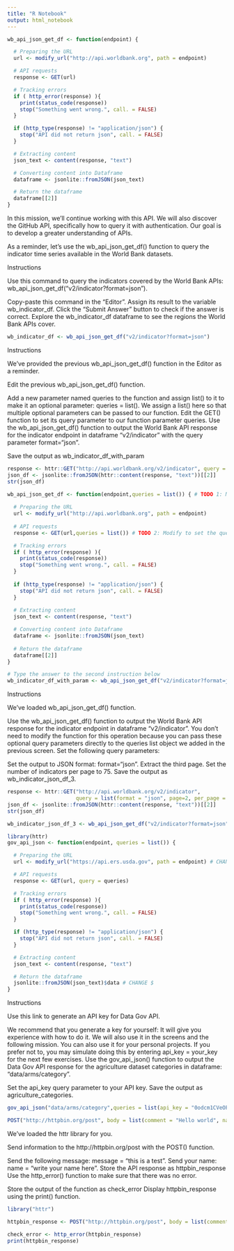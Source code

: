 ---
title: "R Notebook"
output: html_notebook
---


```{r}
wb_api_json_get_df <- function(endpoint) {

  # Preparing the URL 
  url <- modify_url("http://api.worldbank.org", path = endpoint)

  # API requests
  response <- GET(url)

  # Tracking errors
  if ( http_error(response) ){
    print(status_code(response))
    stop("Something went wrong.", call. = FALSE)
  }

  if (http_type(response) != "application/json") {
    stop("API did not return json", call. = FALSE)
  }

  # Extracting content
  json_text <- content(response, "text")

  # Converting content into Dataframe
  dataframe <- jsonlite::fromJSON(json_text)

  # Return the dataframe  
  dataframe[[2]]
}
```

In this mission, we'll continue working with this API. We will also discover the GitHub API, specifically how to query it with authentication. Our goal is to develop a greater understanding of APIs.

As a reminder, let's use the wb_api_json_get_df() function to query the indicator time series available in the World Bank datasets.


Instructions

Use this command to query the indicators covered by the World Bank APIs: wb_api_json_get_df("v2/indicator?format=json").

Copy-paste this command in the "Editor".
Assign its result to the variable wb_indicator_df.
Click the "Submit Answer" button to check if the answer is correct.
Explore the wb_indicator_df dataframe to see the regions the World Bank APIs cover.

```{r}
wb_indicator_df <- wb_api_json_get_df("v2/indicator?format=json")
```

Instructions

We've provided the previous wb_api_json_get_df() function in the Editor as a reminder.

Edit the previous wb_api_json_get_df() function.

Add a new parameter named queries to the function and assign list() to it to make it an optional parameter: queries = list(). We assign a list() here so that multiple optional parameters can be passed to our function.
Edit the GET() function to set its query parameter to our function parameter queries.
Use the wb_api_json_get_df() function to output the World Bank API response for the indicator endpoint in dataframe "v2/indicator" with the query parameter format="json".

Save the output as wb_indicator_df_with_param
```{r}
response <- httr::GET("http://api.worldbank.org/v2/indicator", query = list(format="json"))
json_df <- jsonlite::fromJSON(httr::content(response, "text"))[[2]]
str(json_df)
```


```{r}
wb_api_json_get_df <- function(endpoint,queries = list()) { # TODO 1: Modify to add the optional parameter queries
  
  # Preparing the URL 
  url <- modify_url("http://api.worldbank.org", path = endpoint)
  
  # API requests
  response <- GET(url,queries = list()) # TODO 2: Modify to set the query parameter to queries

  # Tracking errors
  if ( http_error(response) ){
    print(status_code(response))
    stop("Something went wrong.", call. = FALSE)
  }
    
  if (http_type(response) != "application/json") {
    stop("API did not return json", call. = FALSE)
  }
  
  # Extracting content
  json_text <- content(response, "text")

  # Converting content into Dataframe
  dataframe <- jsonlite::fromJSON(json_text)
    
  # Return the dataframe  
  dataframe[[2]]
}

# Type the answer to the second instruction below
wb_indicator_df_with_param <- wb_api_json_get_df("v2/indicator?format=json")

```
Instructions

We've loaded wb_api_json_get_df() function.

Use the wb_api_json_get_df() function to output the World Bank API response for the indicator endpoint in dataframe "v2/indicator". You don't need to modify the function for this operation because you can pass these optional query parameters directly to the queries list object we added in the previous screen. Set the following query parameters:

Set the output to JSON format: format="json".
Extract the third page.
Set the number of indicators per page to 75.
Save the output as wb_indicator_json_df_3.


```{r}

response <- httr::GET("http://api.worldbank.org/v2/indicator", 
                      query = list(format = "json", page=2, per_page = 100))
json_df <- jsonlite::fromJSON(httr::content(response, "text"))[[2]]
str(json_df)


```

```{r}
wb_indicator_json_df_3 <- wb_api_json_get_df("v2/indicator?format=json",list(format = "json", page=3, per_page = 75))


```

```{r}
library(httr)
gov_api_json <- function(endpoint, queries = list()) {

  # Preparing the URL 
  url <- modify_url("https://api.ers.usda.gov", path = endpoint) # CHANGE: the base URL changed

  # API requests
  response <- GET(url, query = queries)

  # Tracking errors
  if ( http_error(response) ){
    print(status_code(response))
    stop("Something went wrong.", call. = FALSE)
  }

  if (http_type(response) != "application/json") {
    stop("API did not return json", call. = FALSE)
  }

  # Extracting content
  json_text <- content(response, "text")

  # Return the dataframe
  jsonlite::fromJSON(json_text)$data # CHANGE $
}
```

Instructions

Use this link to generate an API key for Data Gov API.

We recommend that you generate a key for yourself:
It will give you experience with how to do it.
We will also use it in the screens and the following mission. You can also use it for your personal projects.
If you prefer not to, you may simulate doing this by entering api_key = your_key for the next few exercises.
Use the gov_api_json() function to output the Data Gov API response for the agriculture dataset categories in dataframe: "data/arms/category".

Set the api_key query parameter to your API key.
Save the output as agriculture_categories.


```{r}

gov_api_json("data/arms/category",queries = list(api_key = "0odcm1CVeOPbYmGU4wFQTblSm0yFgorVJsAULpKj"))

```

```{r}
POST("http://httpbin.org/post", body = list(comment = "Hello world", name = "authordq"))

```
We've loaded the httr library for you.

Send information to the http://httpbin.org/post with the POST() function.

Send the following message: message = "this is a test".
Send your name: name = "write your name here".
Store the API response as httpbin_response
Use the http_error() function to make sure that there was no error.

Store the output of the function as check_error
Display httpbin_response using the print() function.



```{r}
library("httr")

httpbin_response <- POST("http://httpbin.org/post", body = list(comment = "this is a test", name = "Oluwatosin"))

check_error <- http_error(httpbin_response)
print(httpbin_response)
```


```{r}
```

